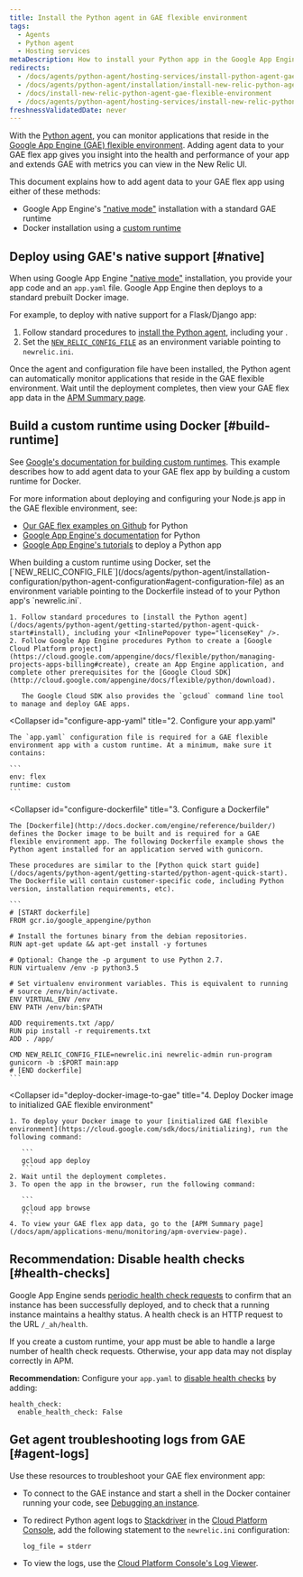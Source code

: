 ```yaml
---
title: Install the Python agent in GAE flexible environment
tags:
  - Agents
  - Python agent
  - Hosting services
metaDescription: How to install your Python app in the Google App Engine (GAE) flexible environment.
redirects:
  - /docs/agents/python-agent/hosting-services/install-python-agent-gae-flexible-environment
  - /docs/agents/python-agent/installation/install-new-relic-python-agent-gae-flexible-environment
  - /docs/install-new-relic-python-agent-gae-flexible-environment
  - /docs/agents/python-agent/hosting-services/install-new-relic-python-agent-gae-flexible-environment
freshnessValidatedDate: never
---
```


With the [Python agent](/docs/agents/python-agent/getting-started/introduction-new-relic-python), you can monitor applications that reside in the [Google App Engine (GAE) flexible environment](https://cloud.google.com/appengine/docs/flexible/python/). Adding agent data to your GAE flex app gives you insight into the health and performance of your app and extends GAE with metrics you can view in the New Relic UI.

This document explains how to add agent data to your GAE flex app using either of these methods:

* Google App Engine's ["native mode"](/docs/accounts-partnerships/partnerships/google-cloud-platform-gcp/google-app-engine-environment#native-mode) installation with a standard GAE runtime
* Docker installation using a [custom runtime](https://cloud.google.com/appengine/docs/flexible/custom-runtimes/about-custom-runtimes)

## Deploy using GAE's native support [#native]

When using Google App Engine ["native mode"](/docs/accounts-partnerships/partnerships/google-cloud-platform-gcp/google-app-engine-environment#native-mode) installation, you provide your app code and an `app.yaml` file. Google App Engine then deploys to a standard prebuilt Docker image.

For example, to deploy with native support for a Flask/Django app:

1. Follow standard procedures to [install the Python agent](/docs/agents/python-agent/getting-started/python-agent-quick-start#install), including your <InlinePopover type="licenseKey" />.
2. Set the [`NEW_RELIC_CONFIG_FILE`](/docs/agents/python-agent/installation-configuration/python-agent-configuration#agent-configuration-file) as an environment variable pointing to `newrelic.ini`.

Once the agent and configuration file have been installed, the Python agent can automatically monitor applications that reside in the GAE flexible environment. Wait until the deployment completes, then view your GAE flex app data in the [APM Summary page](/docs/apm/applications-menu/monitoring/apm-overview-page).

## Build a custom runtime using Docker [#build-runtime]

See [Google's documentation for building custom runtimes](https://cloud.google.com/appengine/docs/flexible/custom-runtimes/build). This example describes how to add agent data to your GAE flex app by building a custom runtime for Docker.

For more information about deploying and configuring your Node.js app in the GAE flexible environment, see:

* [Our GAE flex examples on Github](https://github.com/GoogleCloudPlatform/python-docs-samples/tree/master/appengine/flexible) for Python
* [Google App Engine's documentation](https://cloud.google.com/appengine/docs/flexible/python/) for Python
* [Google App Engine's tutorials](https://cloud.google.com/appengine/docs/flexible/python/tutorials) to deploy a Python app

<CollapserGroup>
  <Collapser
    id="setup-gae"
    title="1. Set up the GAE project and install dependencies"
  >
    When building a custom runtime using Docker, set the [`NEW_RELIC_CONFIG_FILE`](/docs/agents/python-agent/installation-configuration/python-agent-configuration#agent-configuration-file) as an environment variable pointing to the Dockerfile instead of to your Python app's `newrelic.ini`.

    1. Follow standard procedures to [install the Python agent](/docs/agents/python-agent/getting-started/python-agent-quick-start#install), including your <InlinePopover type="licenseKey" />.
    2. Follow Google App Engine procedures Python to create a [Google Cloud Platform project](https://cloud.google.com/appengine/docs/flexible/python/managing-projects-apps-billing#create), create an App Engine application, and complete other prerequisites for the [Google Cloud SDK](http://cloud.google.com/appengine/docs/flexible/python/download).

       The Google Cloud SDK also provides the `gcloud` command line tool to manage and deploy GAE apps.
  </Collapser>

  <Collapser
    id="configure-app-yaml"
    title="2. Configure your app.yaml"
  >
    The `app.yaml` configuration file is required for a GAE flexible environment app with a custom runtime. At a minimum, make sure it contains:

    ```
    env: flex
    runtime: custom
    ```
  </Collapser>

  <Collapser
    id="configure-dockerfile"
    title="3. Configure a Dockerfile"
  >
    The [Dockerfile](http://docs.docker.com/engine/reference/builder/) defines the Docker image to be built and is required for a GAE flexible environment app. The following Dockerfile example shows the Python agent installed for an application served with gunicorn.

    These procedures are similar to the [Python quick start guide](/docs/agents/python-agent/getting-started/python-agent-quick-start). The Dockerfile will contain customer-specific code, including Python version, installation requirements, etc).

    ```
    # [START dockerfile]
    FROM gcr.io/google_appengine/python

    # Install the fortunes binary from the debian repositories.
    RUN apt-get update && apt-get install -y fortunes

    # Optional: Change the -p argument to use Python 2.7.
    RUN virtualenv /env -p python3.5

    # Set virtualenv environment variables. This is equivalent to running
    # source /env/bin/activate.
    ENV VIRTUAL_ENV /env
    ENV PATH /env/bin:$PATH

    ADD requirements.txt /app/
    RUN pip install -r requirements.txt
    ADD . /app/

    CMD NEW_RELIC_CONFIG_FILE=newrelic.ini newrelic-admin run-program gunicorn -b :$PORT main:app
    # [END dockerfile]
    ```
  </Collapser>

  <Collapser
    id="deploy-docker-image-to-gae"
    title="4. Deploy Docker image to initialized GAE flexible environment"
  >
    1. To deploy your Docker image to your [initialized GAE flexible environment](https://cloud.google.com/sdk/docs/initializing), run the following command:

       ```
       gcloud app deploy
       ```
    2. Wait until the deployment completes.
    3. To open the app in the browser, run the following command:

       ```
       gcloud app browse
       ```
    4. To view your GAE flex app data, go to the [APM Summary page](/docs/apm/applications-menu/monitoring/apm-overview-page).
  </Collapser>
</CollapserGroup>

## Recommendation: Disable health checks [#health-checks]

Google App Engine sends [periodic health check requests](https://cloud.google.com/appengine/docs/flexible/python/how-instances-are-managed) to confirm that an instance has been successfully deployed, and to check that a running instance maintains a healthy status. A health check is an HTTP request to the URL `/_ah/health`.

If you create a custom runtime, your app must be able to handle a large number of health check requests. Otherwise, your app data may not display correctly in APM.

<DNT>**Recommendation:**</DNT> Configure your `app.yaml` to [disable health checks](https://cloud.google.com/appengine/docs/flexible/python/configuring-your-app-with-app-yaml#health_checks) by adding:

```
health_check:
  enable_health_check: False
```

## Get agent troubleshooting logs from GAE [#agent-logs]

Use these resources to troubleshoot your GAE flex environment app:

* To connect to the GAE instance and start a shell in the Docker container running your code, see [Debugging an instance](https://cloud.google.com/appengine/docs/flexible/python/debugging-an-instance).
* To redirect Python agent logs to [Stackdriver](http://cloud.google.com/logging/docs/view/logs_viewer_v2) in the [Cloud Platform Console](https://cloud.google.com/compute/docs/console), add the following statement to the `newrelic.ini` configuration:

  ```
  log_file = stderr
  ```
* To view the logs, use the [Cloud Platform Console's Log Viewer](https://cloud.google.com/appengine/docs/flexible/php/writing-application-logs).
